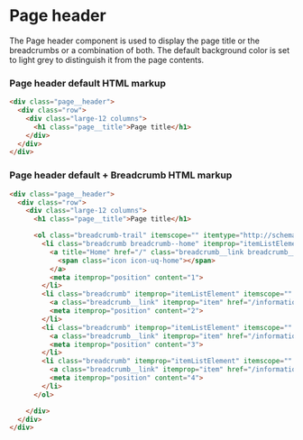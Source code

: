 
<Meta title="Components/Page header/All" />

# Page header

The Page header component is used to display the page title or the breadcrumbs or a combination of both. 
The default background color is set to light grey to distinguish it from the page contents.

<Preview withToolbar>
  <Story height="300px" id="components-page-header--page-header" />
</Preview>

### Page header default HTML markup

```html
<div class="page__header">  
  <div class="row">
    <div class="large-12 columns">
      <h1 class="page__title">Page title</h1>
    </div>
  </div>
</div>
```

### Page header default + Breadcrumb HTML markup

```html
<div class="page__header">  
  <div class="row">
    <div class="large-12 columns">
      <h1 class="page__title">Page title</h1>

      <ol class="breadcrumb-trail" itemscope="" itemtype="http://schema.org/BreadcrumbList">
        <li class="breadcrumb breadcrumb--home" itemprop="itemListElement" itemscope="" itemtype="http://schema.org/ListItem">
          <a title="Home" href="/" class="breadcrumb__link breadcrumb__link--home">
            <span class="icon icon-uq-home"></span>
          </a>
          <meta itemprop="position" content="1">
        </li>
        <li class="breadcrumb" itemprop="itemListElement" itemscope="" itemtype="http://schema.org/ListItem">
          <a class="breadcrumb__link" itemprop="item" href="/information-and-services">Information and services</a>
          <meta itemprop="position" content="2">
        </li>
        <li class="breadcrumb" itemprop="itemListElement" itemscope="" itemtype="http://schema.org/ListItem">
          <a class="breadcrumb__link" itemprop="item" href="/information-and-services/human-resources" title="">Human resources</a>
          <meta itemprop="position" content="3">
        </li>
        <li class="breadcrumb" itemprop="itemListElement" itemscope="" itemtype="http://schema.org/ListItem">
          <a class="breadcrumb__link" itemprop="item" href="/information-and-services/human-resources/hr-systems">Personal details and HR systems</a>
          <meta itemprop="position" content="4">
        </li>
      </ol>

    </div>
  </div>
</div>
```